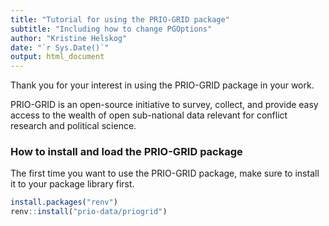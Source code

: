```yaml
---
title: "Tutorial for using the PRIO-GRID package"
subtitle: "Including how to change PGOptions"
author: "Kristine Helskog"
date: "`r Sys.Date()`"
output: html_document
---
```


Thank you for your interest in using the PRIO-GRID package in your work.

PRIO-GRID is an open-source initiative to survey, collect, and provide easy access to the wealth of open sub-national data relevant for conflict research and political science.

### How to install and load the PRIO-GRID package 

The first time you want to use the PRIO-GRID package, make sure to install it to your package library first.

```r

install.packages("renv")
renv::install("prio-data/priogrid")

```
